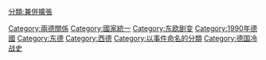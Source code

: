 {{Catmain}}
[[Category:兩德關係|Category:兩德關係]]
[[Category:國家統一|Category:國家統一]]
[[Category:东欧剧变|Category:东欧剧变]]
[[分類:兼併擴張|分類:兼併擴張]]
[[Category:1990年德國|Category:1990年德國]]
[[Category:东德|Category:东德]]
[[Category:西德|Category:西德]]
[[Category:以事件命名的分類|Category:以事件命名的分類]]
[[Category:德国冷战史|Category:德国冷战史]]